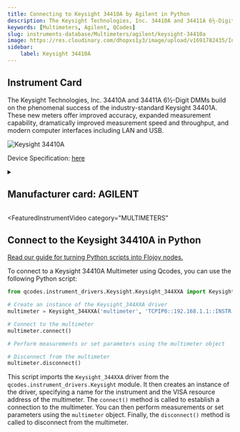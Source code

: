 ```yaml
---
title: Connecting to Keysight 34410A by Agilent in Python
description: The Keysight Technologies, Inc. 34410A and 34411A 6½-Digit DMMs build on the phenomenal success of the industry-standard Keysight 34401A. These new meters offer improved accuracy, expanded measurement capability, dramatically improved measurement speed and throughput, and modern computer interfaces including LAN and USB.
keywords: [Multimeters, Agilent, QCodes] 
slug: instruments-database/Multimeters/agilent/keysight-34410a 
image: https://res.cloudinary.com/dhopxs1y3/image/upload/v1691782435/Instruments/Multimeters/Keysight-34410A/Keysight-34410A.png
sidebar:
    label: Keysight 34410A 
---
```



## Instrument Card

The Keysight Technologies, Inc. 34410A and 34411A 6½-Digit DMMs build on the phenomenal success of the industry-standard Keysight 34401A. These new meters offer improved accuracy, expanded measurement capability, dramatically improved measurement speed and throughput, and modern computer interfaces including LAN and USB.

![Keysight 34410A](https://res.cloudinary.com/dhopxs1y3/image/upload/v1691782435/Instruments/Multimeters/Keysight-34410A/Keysight-34410A.png)

Device Specification: [here](https://www.keysight.com/us/en/assets/7018-01326/data-sheets/5989-3738.pdf)

<details style={{ marginTop: "15px"}}>
<summary><h2 style={{display:'inline'}}>Manufacturer card: AGILENT</h2></summary>

![AGILENT](https://res.cloudinary.com/dhopxs1y3/image/upload/v1692126006/Instruments/Vendor%20Logos/Agilent.png)

Keysight Technologies, or Keysight, is an American company that manufactures electronics test and measurement equipment and software

- Headquarters: USA
- Yearly Revenue (millions, USD): 5420
- Vendor Website: [here](https://www.keysight.com/us/en/home.html)

</details>


<FeaturedInstrumentVideo
  category="MULTIMETERS"
></FeaturedInstrumentVideo>

## Connect to the Keysight 34410A in Python

[Read our guide for turning Python scripts into Flojoy nodes.](https://docs.flojoy.ai/contribution/blocks/custom-flojoy-block/)



<Tabs>
<TabItem value="Flojoy" label="Flojoy" className="flojoy-instrument-tabs">

<SectionsCard category="MULTIMETERS" manufacturer="Agilent"></SectionsCard>

</TabItem>
<TabItem value="QCodes" label="QCodes">

To connect to a Keysight 34410A Multimeter using Qcodes, you can use the following Python script:

```python
from qcodes.instrument_drivers.Keysight.Keysight_344XXA import Keysight_344XXA

# Create an instance of the Keysight_344XXA driver
multimeter = Keysight_344XXA('multimeter', 'TCPIP0::192.168.1.1::INSTR')

# Connect to the multimeter
multimeter.connect()

# Perform measurements or set parameters using the multimeter object

# Disconnect from the multimeter
multimeter.disconnect()
```

This script imports the `Keysight_344XXA` driver from the `qcodes.instrument_drivers.Keysight` module. It then creates an instance of the driver, specifying a name for the instrument and the VISA resource address of the multimeter. The `connect()` method is called to establish a connection to the multimeter. You can then perform measurements or set parameters using the `multimeter` object. Finally, the `disconnect()` method is called to disconnect from the multimeter.

</TabItem>
</Tabs>